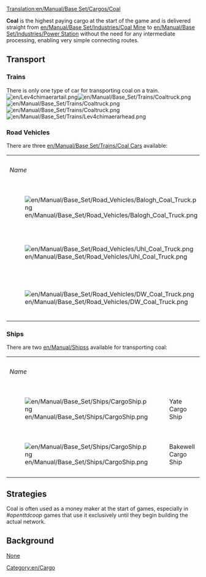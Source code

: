 [[Translation:en/Manual/Base Set/Cargos/Coal]]
{{en/Manual/Base Set/Cargos/Cargo|
name=Coal|
image=en/Manual/Base Set/Cargos/Coal.png|
produced=[[en/Manual/Base Set/Industries/Coal Mine]]|
accepted=[[en/Manual/Base Set/Industries/Power Station]]
}}

'''Coal''' is the highest paying cargo at the start of the game and is delivered straight from [[en/Manual/Base Set/Industries/Coal Mine]] to [[en/Manual/Base Set/Industries/Power Station]] without the need for any intermediate processing, enabling very simple connecting routes.

==Transport==
===Trains===
There is only one type of car for transporting coal on a train.
<br>[[File:en/Lev4chimaerartail.png]][[File:en/Manual/Base Set/Trains/Coaltruck.png]][[File:en/Manual/Base Set/Trains/Coaltruck.png]][[File:en/Manual/Base Set/Trains/Coaltruck.png]][[File:en/Manual/Base Set/Trains/Lev4chimaerarhead.png]]

===Road Vehicles===
There are three [[en/Manual/Base Set/Trains/Coal Car]]s available:
{| 
|+
| colspan=2 | ''Name''
| ''Cost''
| ''Speed''
| ''Running Cost/year''
| ''Designed in''
| ''Lifespan''
| ''Capacity''
|-
| [[File:en/Manual/Base Set/Road Vehicles/Balogh Coal Truck.png]]
| [[en/Balogh Coal Truck]]
| £4,428 ($8,856)
| 30 mph (48 km/h)
| £421 ($842)
| 1935
| 15 years
| 20 tonnes
|-
| [[File:en/Manual/Base Set/Road Vehicles/Uhl Coal Truck.png]]
| [[en/Uhl Coal Truck]]
| £5,248 ($10,496)
| 55 mph (88 km/h)
| £787 ($1,574)
| 1975
| 15 years
| 25 tonnes
|-
| [[File:en/Manual/Base Set/Road Vehicles/DW Coal Truck.png]]
| [[en/DW Coal Truck]]
| £5,658 ($11,316)
| 70 mph (112 km/h)
| £1,125 ($2,250)
| 2014
| 15 years
| 28 tonnes
|}

===Ships===
There are two [[en/Manual/Ships]]s available for transporting coal:
{| 
|+
| colspan=2 | ''Name''
| ''Cost''
| ''Speed''
| ''Running Cost/year''
| ''Designed in''
| ''Lifespan''
| ''Capacity''
|-
| [[File:en/Manual/Base Set/Ships/CargoShip.png]]
| Yate Cargo Ship
| £24,372 ($48,744)
| 15 mph (24 kph)
| £2,460 ($4.920)
| 1928
| 30 years
| 160 tonnes
|-
| [[File:en/Manual/Base Set/Ships/CargoShip.png]]
| Bakewell Cargo Ship
| £27,418 ($54,836)
| 25 mph (40 kph)
| £1,853 ($3,706)
| 1974
| 30 years
| 190 tonnes
|}

==Strategies==
Coal is often used as a money maker at the start of games, especially in ''#openttdcoop'' games that use it exclusively until they begin building the actual network.

==Background==
[https://www.wikipedia.org/wiki/Coal None]

[[Category:en/Cargo]]